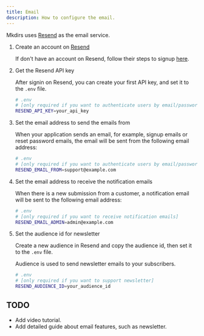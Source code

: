 ```yaml
---
title: Email
description: How to configure the email.
---
```



Mkdirs uses [Resend](https://resend.com/) as the email service.

<Steps>

1. Create an account on [Resend](https://resend.com/)

    If don't have an account on Resend, follow their steps to signup [here](https://resend.com/signup).

2. Get the Resend API key

    After signin on Resend, you can create your first API key, and set it to the `.env` file.

    ```bash
    # .env
    # [only required if you want to authenticate users by email/password]
    RESEND_API_KEY=your_api_key
    ```

3. Set the email address to send the emails from

    When your application sends an email, for example, signup emails or reset password emails, the email will be sent from the following email address:

    ```bash
    # .env
    # [only required if you want to authenticate users by email/password]
    RESEND_EMAIL_FROM=support@example.com
    ```

4. Set the email address to receive the notification emails

    When there is a new submission from a customer, a notification email will be sent to the following email address:

    ```bash
    # .env
    # [only required if you want to receive notification emails]
    RESEND_EMAIL_ADMIN=admin@example.com
    ```

5. Set the audience id for newsletter

    Create a new audience in Resend and copy the audience id, then set it to the `.env` file.

    Audience is used to send newsletter emails to your subscribers.

    ```bash
    # .env
    # [only required if you want to support newsletter]
    RESEND_AUDIENCE_ID=your_audience_id
    ```

</Steps>

## TODO

- Add video tutorial.
- Add detailed guide about email features, such as newsletter.
